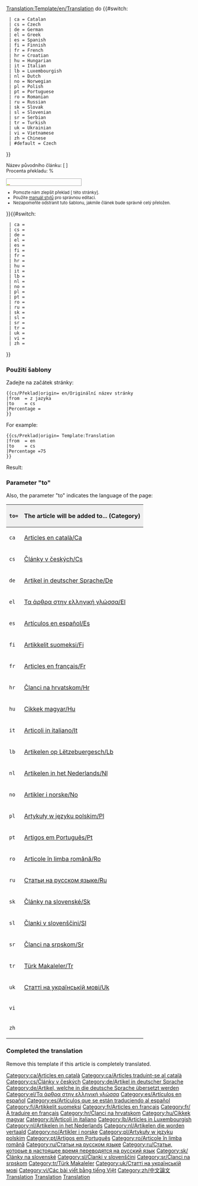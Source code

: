 <noinclude>[[Translation:Template/en/Translation]]</noinclude><noinclude></noinclude>{{en/Ambox| type  = style
| image = en/Translation.png
| text  = <strong>Tento článek je přeložen z {{#switch:{{{from|}}}
  | ca = Catalan
  | cs = Czech
  | de = German
  | el = Greek
  | es = Spanish
  | fi = Finnish
  | fr = French
  | hr = Croatian
  | hu = Hungarian
  | it = Italian
  | lb = Luxembourgish
  | nl = Dutch
  | no = Norwegian
  | pl = Polish
  | pt = Portuguese
  | ro = Romanian
  | ru = Russian
  | sk = Slovak
  | sl = Slovenian
  | sr = Serbian
  | tr = Turkish
  | uk = Ukrainian
  | vi = Vietnamese
  | zh = Chinese
  | #default = English
}} do {{#switch:{{{to|}}}
  | ca = Catalan
  | cs = Czech
  | de = German
  | el = Greek
  | es = Spanish
  | fi = Finnish
  | fr = French
  | hr = Croatian
  | hu = Hungarian
  | it = Italian
  | lb = Luxembourgish
  | nl = Dutch
  | no = Norwegian
  | pl = Polish
  | pt = Portuguese
  | ro = Romanian
  | ru = Russian
  | sk = Slovak
  | sl = Slovenian
  | sr = Serbian
  | tr = Turkish
  | uk = Ukrainian
  | vi = Vietnamese
  | zh = Chinese
  | #default = Czech
}}</strong>
<div style="font-size: 90%">
Název původního článku: <includeonly>[{{SERVER}}{{localurl:{{NAMESPACE}}:{{{origin}}}|action=view}} {{{origin}}}]</includeonly><noinclude>{{{origin}}}</noinclude><br/>Procenta překladu: {{{Percentage|0}}}%</div>
<div style="width:200px; text-align:Left; border:1px solid #aaa; padding:1px; overflow:hidden;"><span style="width:{{#expr: ({{{Percentage|0}}}/100) * 100}}%; height:2px; background:#7fff00; float:left;">&nbsp;</span><span style="width:{{#expr: 100 - ({{{Percentage|0}}}/100) * 100}}%; height:2px; background:#ff7f50; float:left;">&nbsp;</span></div><div style="font-size: 80%">
*Pomozte nám zlepšit překlad [{{SERVER}}{{localurl:{{NAMESPACE}}:{{PAGENAME}}|action=edit}} této stránky].
*Použite [[en/Wiki/Manual of Style|manuál stylů]] pro správnou editaci.
*Nezapomeňte odstranit tuto šablonu, jakmile článek bude správně celý přeložen.</div>
}}<includeonly>{{#switch:{{{to|}}}
  | ca = [[Category:ca/Articles en català]][[Category:ca/Articles traduint-se al català]]
  | cs = [[Category:cs/Články v českých]]
  | de = [[Category:de/Artikel in deutscher Sprache]][[Category:de/Artikel, welche in die deutsche Sprache übersetzt werden]]
  | el = [[Category:el/Τα άρθρα στην ελληνική γλώσσα]]
  | es = [[Category:es/Artículos en español]][[Category:es/Artículos que se están traduciendo al español]]
  | fi = [[Category:fi/Artikkelit suomeksi]]
  | fr = [[Category:fr/Articles en français]][[Category:fr/À traduire en français]]
  | hr = [[Category:hr/Članci na hrvatskom]]
  | hu = [[Category:hu/Cikkek magyar]]
  | it = [[Category:it/Articoli in italiano]]
  | lb = [[Category:lb/Articles in Luxembourgish]]
  | nl = [[Category:nl/Artikelen in het Nederlands]][[Category:nl/Artikelen die worden vertaald]]
  | no = [[Category:no/Artikler i norske]]
  | pl = [[Category:pl/Artykuły w języku polskim]]
  | pt = [[Category:pt/Artigos em Português]]
  | ro = [[Category:ro/Articole în limba română]]
  | ru = [[Category:ru/Статьи на русском языке]][[Category:ru/Статьи, которые в настоящее время переводятся на русский язык]]
  | sk = [[Category:sk/Články na slovenské]]
  | sl = [[Category:sl/Članki v slovenščini]]
  | sr = [[Category:sr/Članci na srpskom]]
  | tr = [[Category:tr/Türk Makaleler]]
  | uk = [[Category:uk/Статті на українській мові]]
  | vi = [[Category:vi/Các bài viết bằng tiếng Việt]]
  | zh = [[Category:zh/中文論文]]
}}</includeonly><noinclude>

=== Použití šablony ===
Zadejte na začátek stránky:
<pre>
{{cs/Překlad|origin= en/Originální název stránky
|from  = z jazyka 
|to    = cs
|Percentage =
}}
</pre>
For example:
<pre>
{{cs/Preklad|origin= Template:Translation
|from  = en
|to    = cs
|Percentage =75
}}
</pre>
Result:
{{cs/Překlad|origin= Template:en/Translation
|from  = en
|to    = cs
|Percentage =75
}}

===Parameter "to"===
Also, the parameter "to" indicates the language of the page:

{|border="2" width="auto" cellspacing="4" cellpadding="3" rules="all" style="margin:1em 1em 1em 0; border:solid 1px #AAAAAA;"
!width='46' style="background:#efefef;"|<code>to=</code>
!colspan="2" style="background:#efefef;"|The article will be added to... (Category)
|-
|<code>ca</code>|| [[:Category:ca/Articles en català|Articles en català/Ca]] || [[:Category:ca/Articles traduint-se al català|Articles traduint-se al català/Ca]]
|-
|<code>cs</code>|| [[:Category:cs/Články v českých|Články v českých/Cs]] ||
|-
|<code>de</code>|| [[:Category:de/Artikel in deutscher Sprache|Artikel in deutscher Sprache/De]] || [[:Category:de/Artikel, welche in die deutsche Sprache übersetzt werden|Artikel, welche in die deutsche Sprache übersetzt werden/De]]
|-
|<code>el</code>|| [[:Category:el/Τα άρθρα στην ελληνική γλώσσα|Τα άρθρα στην ελληνική γλώσσα/El]] ||
|-
|<code>es</code>|| [[:Category:es/Artículos en español|Artículos en español/Es]] || [[:Category:es/Artículos que se están traduciendo al español|Artículos que se están traduciendo al español/Es]]
|-
|<code>fi</code>|| [[:Category:fi/Artikkelit suomeksi|Artikkelit suomeksi/Fi]] ||
|-
|<code>fr</code>|| [[:Category:fr/Articles en français|Articles en français/Fr]] || [[:Category:fr/À traduire en français|À traduire en français/Fr]]
|-
|<code>hr</code>|| [[:Category:hr/Članci na hrvatskom|Članci na hrvatskom/Hr]] ||
|-
|<code>hu</code>|| [[:Category:hu/Cikkek magyar|Cikkek magyar/Hu]] || [[:Category:hu/Fordításban|Fordításban/Hu]]
|-
|<code>it</code>|| [[:Category:it/Articoli in italiano|Articoli in italiano/It]] || [[:Category:it/Articoli in fase di traduzione|Articoli in fase di traduzione/It]]
|-
|<code>lb</code>|| [[:Category:lb/Artikelen op Lëtzebuergesch|Artikelen op Lëtzebuergesch/Lb]] ||
|-
|<code>nl</code>|| [[:Category:nl/Artikelen in het Nederlands|Artikelen in het Nederlands/Nl]] || [[:Category:nl/Artikelen die worden vertaald]]
|-
|<code>no</code>|| [[:Category:no/Artikler i norske|Artikler i norske/No]] ||
|-
|<code>pl</code>|| [[:Category:pl/Artykuły w języku polskim|Artykuły w języku polskim/Pl]] ||
|-
|<code>pt</code>|| [[:Category:pt/Artigos em Português|Artigos em Português/Pt]] ||
|-
|<code>ro</code>|| [[:Category:ro/Articole în limba română|Articole în limba română/Ro]] ||
|-
|<code>ru</code>|| [[:Category:ru/Статьи на русском языке|Статьи на русском языке/Ru]] || [[:Category:ru/Статьи, которые в настоящее время переводятся на русский язык|Статьи в настоящее время переведенные на русский язык/Ru]]
|-
|<code>sk</code>|| [[:Category:sk/Články na slovenské|Články na slovenské/Sk]] ||
|-
|<code>sl</code>|| [[:Category:sl/Članki v slovenščini|Članki v slovenščini/Sl]] ||
|-
|<code>sr</code>|| [[:Category:sr/Članci na srpskom|Članci na srpskom/Sr]] ||
|-
|<code>tr</code>|| [[:Category:tr/Türk Makaleler|Türk Makaleler/Tr]] ||
|-
|<code>uk</code>|| [[:Category:uk/Статті на українській мові|Статті на українській мові/Uk]] ||
|-
|<code>vi</code>||  ||
|-
|<code>zh</code>||  ||
|}

=== Completed the translation===
Remove this template if this article is completely translated.
[[Category:en/Templates|Translation]][[Category:en/Translation|Translation]][[Category:en/Message boxes|Translation]]</noinclude>